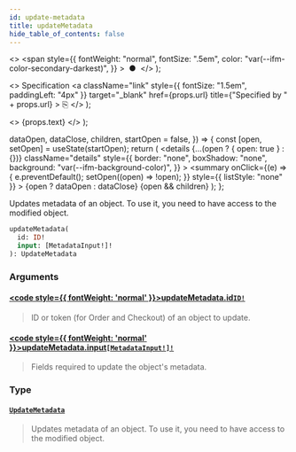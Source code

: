 ```yaml
---
id: update-metadata
title: updateMetadata
hide_table_of_contents: false
---
```


  <>
    <span
      style={{
        fontWeight: "normal",
        fontSize: ".5em",
        color: "var(--ifm-color-secondary-darkest)",
      }}
    >
      &nbsp;●&nbsp;
    </span>
  </>
);

  <>
    Specification
    <a
      className="link"
      style={{ fontSize: "1.5em", paddingLeft: "4px" }}
      target="\_blank"
      href={props.url}
      title={"Specified by " + props.url}
    >
      ⎘
    </a>
  </>
);

  <>
    <span className={props.class}>{props.text}</span>
  </>
);


  dataOpen,
  dataClose,
  children,
  startOpen = false,
}) => {
  const [open, setOpen] = useState(startOpen);
  return (
    <details
      {...(open ? { open: true } : {})}
      className="details"
      style={{
        border: "none",
        boxShadow: "none",
        background: "var(--ifm-background-color)",
      }}
    >
      <summary
        onClick={(e) => {
          e.preventDefault();
          setOpen((open) => !open);
        }}
        style={{ listStyle: "none" }}
      >
        {open ? dataOpen : dataClose}
      </summary>
      {open && children}
    </details>
  );
};

Updates metadata of an object. To use it, you need to have access to the modified object.

```graphql
updateMetadata(
  id: ID!
  input: [MetadataInput!]!
): UpdateMetadata
```

### Arguments

#### [<code style={{ fontWeight: 'normal' }}>updateMetadata.<b>id</b></code>](#)<Bullet />[`ID!`](../../../api-reference/miscellaneous/scalars/id) <Badge class="badge badge--secondary" text="non-null"/> <Badge class="badge badge--secondary" text="scalar"/>

> ID or token (for Order and Checkout) of an object to update.

#### [<code style={{ fontWeight: 'normal' }}>updateMetadata.<b>input</b></code>](#)<Bullet />[`[MetadataInput!]!`](../../../api-reference/miscellaneous/inputs/metadata-input) <Badge class="badge badge--secondary" text="non-null"/> <Badge class="badge badge--secondary" text="input"/>

> Fields required to update the object's metadata.

### Type

#### [`UpdateMetadata`](../../../api-reference/miscellaneous/objects/update-metadata) <Badge class="badge badge--secondary" text="object"/>

> Updates metadata of an object. To use it, you need to have access to the modified object.
